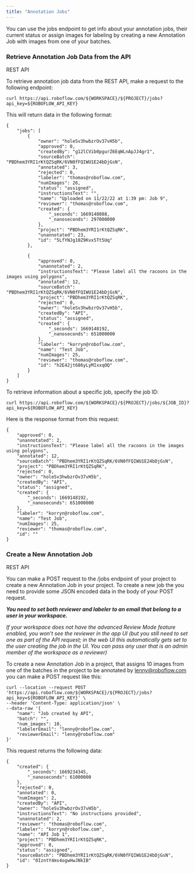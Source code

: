 ```yaml
---
title: "Annotation Jobs"
---
```


You can use the jobs endpoint to get info about your annotation jobs, their current status or assign images for labeling by creating a new Annotation Job with images from one of your batches.

### Retrieve Annotation Job Data from the API

REST API

To retrieve annotation job data from the REST API, make a request to the following endpoint:

```
curl https://api.roboflow.com/${WORKSPACE}/${PROJECT}/jobs?api_key=${ROBOFLOW_API_KEY}
```

This will return data in the following format:


```
{
    "jobs": [
        {
            "owner": "holeSv3hwbzrOv37vH5b",
            "approved": 0,
            "createdBy": "g12lCVib0pgurZ6EqWLnApJJ4gr1",
            "sourceBatch": "PBDhem3YRI1rKtQZSqRK/6VN0fFQIWU1E24bDjGsN",
            "annotated": 3,
            "rejected": 0,
            "labeler": "thomas@roboflow.com",
            "numImages": 26,
            "status": "assigned",
            "instructionsText": "",
            "name": "Uploaded on 11/22/22 at 1:39 pm: Job 9",
            "reviewer": "thomas@roboflow.com",
            "created": {
                "_seconds": 1669148088,
                "_nanoseconds": 297000000
            },
            "project": "PBDhem3YRI1rKtQZSqRK",
            "unannotated": 23,
            "id": "5LfYNJg10Z9Kvx5Tt5Uq"
        },

        {
            "approved": 0,
            "unannotated": 2,
            "instructionsText": "Please label all the racoons in the images using polygons",
            "annotated": 12,
            "sourceBatch": "PBDhem3YRI1rKtQZSqRK/6VN0fFQIWU1E24bDjGsN",
            "project": "PBDhem3YRI1rKtQZSqRK",
            "rejected": 0,
            "owner": "holeSv3hwbzrOv37vH5b",
            "createdBy": "API",
            "status": "assigned",
            "created": {
                "_seconds": 1669148192,
                "_nanoseconds": 651000000
            },
            "labeler": "korryn@roboflow.com",
            "name": "Test Job",
            "numImages": 25,
            "reviewer": "thomas@roboflow.com",
            "id": "h2E42jt686yLyMIxxqOQ"
        }
    ]
}
```

To retrieve information about a specific job, specify the job ID:

```
curl https://api.roboflow.com/${WORKSPACE}/${PROJECT}/jobs/${JOB_ID}?api_key=${ROBOFLOW_API_KEY}
```

Here is the response format from this request:

```
{
    "approved": 0,
    "unannotated": 2,
    "instructionsText": "Please label all the racoons in the images using polygons",
    "annotated": 12,
    "sourceBatch": "PBDhem3YRI1rKtQZSqRK/6VN0fFQIWU1E24bDjGsN",
    "project": "PBDhem3YRI1rKtQZSqRK",
    "rejected": 0,
    "owner": "holeSv3hwbzrOv37vH5b",
    "createdBy": "API",
    "status": "assigned",
    "created": {
        "_seconds": 1669148192,
        "_nanoseconds": 651000000
    },
    "labeler": "korryn@roboflow.com",
    "name": "Test Job",
    "numImages": 25,
    "reviewer": "thomas@roboflow.com",
    "id": ""
}
```

### Create a New Annotation Job

REST API

You can make a POST request to the /jobs endpoint of your project to create a new Annotation Job in your project. To create a new job the you need to provide some JSON encoded data in the body of your POST request.

_**You need to set both reviewer and labeler to an email that belong to a user in your workspace.**_

_If your workspace does not have the advanced Review Mode feature enabled, you won't see the reviewer in the app UI (but you still need to set one as part of the API request; in the web UI this automatically gets set to the user creating the job in the UI. You can pass any user that is an admin member of the workspace as a reviewer)_

To create a new Annotation Job in a project, that assigns 10 images from one of the batches in the project to be annotated by lenny@roboflow.com you can make a POST request like this:

```
curl --location --request POST 'https://api.roboflow.com/${WORKSPACE}/${PROJECT}/jobs?api_key=${ROBOFLOW_API_KEY}' \
--header 'Content-Type: application/json' \
--data-raw '{
    "name": "Job created by API",
    "batch": "",
    "num_images": 10,
    "labelerEmail": "lenny@roboflow.com",
    "reviewerEmail": "lenny@roboflow.com"
}'
```

This request returns the following data:

```
{
    "created": {
        "_seconds": 1669234345,
        "_nanoseconds": 61000000
    },
    "rejected": 0,
    "annotated": 0,
    "numImages": 2,
    "createdBy": "API",
    "owner": "holeSv3hwbzrOv37vH5b",
    "instructionsText": "No instructions provided",
    "unannotated": 2,
    "reviewer": "thomas@roboflow.com",
    "labeler": "korryn@roboflow.com",
    "name": "API Job 1",
    "project": "PBDhem3YRI1rKtQZSqRK",
    "approved": 0,
    "status": "assigned",
    "sourceBatch": "PBDhem3YRI1rKtQZSqRK/6VN0fFQIWU1E24bDjGsN",
    "id": "0IzntY4ms4ogwHwJNkIB"
}
```

